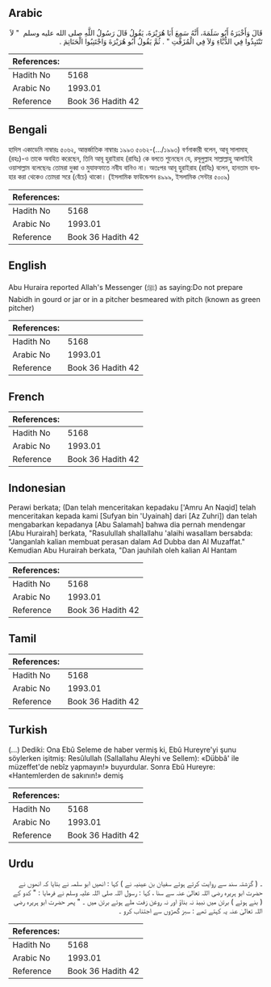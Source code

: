 ## Arabic


<div dir="rtl" lang="ar" style={{fontSize:'larger',backgroundColor:'#f8f9fa',padding:20}}>
قَالَ وَأَخْبَرَهُ أَبُو سَلَمَةَ، أَنَّهُ سَمِعَ أَبَا هُرَيْرَةَ، يَقُولُ قَالَ رَسُولُ اللَّهِ صلى الله عليه وسلم ‏ "‏ لاَ تَنْتَبِذُوا فِي الدُّبَّاءِ وَلاَ فِي الْمُزَفَّتِ ‏"‏ ‏.‏ ثُمَّ يَقُولُ أَبُو هُرَيْرَةَ وَاجْتَنِبُوا الْحَنَاتِمَ ‏.‏
</div>
<div style={{backgroundColor:'#f8f9fa',padding:20, marginBottom: 10}}><table> <thead> <tr> <th>References:</th> <th></th> </tr> </thead> <tbody><tr><td>Hadith No</td><td>5168</td></tr><tr><td>Arabic No</td><td>1993.01</td></tr><tr><td>Reference</td><td>Book 36 Hadith 42</td></tr></tbody></table></div>

## Bengali


<div dir="ltr" lang="bn" style={{fontSize:'larger',backgroundColor:'#f8f9fa',padding:20}}>
হাদিস একাডেমি নাম্বারঃ ৫০৬২, আন্তর্জাতিক নাম্বারঃ ১৯৯৩ ৫০৬২-(.../১৯৯৩) বর্ণনাকারী বলেন, আবূ সালামাহ্ (রহঃ)-ও তাকে অবহিত করেছেন, তিনি আবূ হুরাইরাহ (রাযিঃ) কে বলতে শুনেছেন যে, রসূলুল্লাহ সাল্লাল্লাহু আলাইহি ওয়াসাল্লাম বলেছেনঃ তোমরা দুব্বা ও মুযাফফাতে নবীয বানিও না। অতঃপর আবূ হুরাইরাহ (রাযিঃ) বলেন, হানতাম ব্যবহার করা থেকেও তোমরা সরে (বেঁচে) থাকো। (ইসলামিক ফাউন্ডেশন ৪৯৯৯, ইসলামিক সেন্টার ৫০০৯)
</div>
<div style={{backgroundColor:'#f8f9fa',padding:20, marginBottom: 10}}><table> <thead> <tr> <th>References:</th> <th></th> </tr> </thead> <tbody><tr><td>Hadith No</td><td>5168</td></tr><tr><td>Arabic No</td><td>1993.01</td></tr><tr><td>Reference</td><td>Book 36 Hadith 42</td></tr></tbody></table></div>

## English


<div dir="ltr" lang="en" style={{fontSize:'larger',backgroundColor:'#f8f9fa',padding:20}}>
Abu Huraira reported Allah's Messenger (ﷺ) as saying:Do not prepare Nabidh in gourd or jar or in a pitcher besmeared with pitch (known as green pitcher)
</div>
<div style={{backgroundColor:'#f8f9fa',padding:20, marginBottom: 10}}><table> <thead> <tr> <th>References:</th> <th></th> </tr> </thead> <tbody><tr><td>Hadith No</td><td>5168</td></tr><tr><td>Arabic No</td><td>1993.01</td></tr><tr><td>Reference</td><td>Book 36 Hadith 42</td></tr></tbody></table></div>

## French


<div dir="ltr" lang="fr" style={{fontSize:'larger',backgroundColor:'#f8f9fa',padding:20}}>

</div>
<div style={{backgroundColor:'#f8f9fa',padding:20, marginBottom: 10}}><table> <thead> <tr> <th>References:</th> <th></th> </tr> </thead> <tbody><tr><td>Hadith No</td><td>5168</td></tr><tr><td>Arabic No</td><td>1993.01</td></tr><tr><td>Reference</td><td>Book 36 Hadith 42</td></tr></tbody></table></div>

## Indonesian


<div dir="ltr" lang="id" style={{fontSize:'larger',backgroundColor:'#f8f9fa',padding:20}}>
Perawi berkata; (Dan telah menceritakan kepadaku ['Amru An Naqid] telah menceritakan kepada kami [Sufyan bin 'Uyainah] dari [Az Zuhri]) dan telah mengabarkan kepadanya [Abu Salamah] bahwa dia pernah mendengar [Abu Hurairah] berkata, "Rasulullah shallallahu 'alaihi wasallam bersabda: "Janganlah kalian membuat perasan dalam Ad Dubba dan Al Muzaffat." Kemudian Abu Hurairah berkata, "Dan jauhilah oleh kalian Al Hantam
</div>
<div style={{backgroundColor:'#f8f9fa',padding:20, marginBottom: 10}}><table> <thead> <tr> <th>References:</th> <th></th> </tr> </thead> <tbody><tr><td>Hadith No</td><td>5168</td></tr><tr><td>Arabic No</td><td>1993.01</td></tr><tr><td>Reference</td><td>Book 36 Hadith 42</td></tr></tbody></table></div>

## Tamil


<div dir="ltr" lang="ta" style={{fontSize:'larger',backgroundColor:'#f8f9fa',padding:20}}>

</div>
<div style={{backgroundColor:'#f8f9fa',padding:20, marginBottom: 10}}><table> <thead> <tr> <th>References:</th> <th></th> </tr> </thead> <tbody><tr><td>Hadith No</td><td>5168</td></tr><tr><td>Arabic No</td><td>1993.01</td></tr><tr><td>Reference</td><td>Book 36 Hadith 42</td></tr></tbody></table></div>

## Turkish


<div dir="ltr" lang="tr" style={{fontSize:'larger',backgroundColor:'#f8f9fa',padding:20}}>
(…) Dediki: Ona Ebû Seleme de haber vermiş ki, Ebû Hureyre'yi şunu söylerken işitmiş: Resûlullah (Sallallahu Aleyhi ve Sellem): «Dübbâ' ile müzeffet'de nebîz yapmayın!» buyurdular. Sonra Ebû Hureyre: «Hantemlerden de sakının!» demiş
</div>
<div style={{backgroundColor:'#f8f9fa',padding:20, marginBottom: 10}}><table> <thead> <tr> <th>References:</th> <th></th> </tr> </thead> <tbody><tr><td>Hadith No</td><td>5168</td></tr><tr><td>Arabic No</td><td>1993.01</td></tr><tr><td>Reference</td><td>Book 36 Hadith 42</td></tr></tbody></table></div>

## Urdu


<div dir="rtl" lang="ur" style={{fontSize:'larger',backgroundColor:'#f8f9fa',padding:20}}>
۔ ( گزشتہ سند سے روایت کرتے ہوئے سفیان بن عینیہ نے ) کہا : انھیں ابو سلمہ نے بتایا کہ انھوں نے حضرت ابو ہریرہ رضی اللہ تعالیٰ عنہ سے سنا ، کہا : رسول اللہ صلی اللہ علیہ وسلم نے فرمایا : " کدو کے ( بنے ہوئے ) برتن میں نبیذ نہ بناؤ اور نہ روغن زفت ملے ہوئے برتن میں ۔ " پھر حضرت ابو ہریرہ رضی اللہ تعالیٰ عنہ یہ کہتے تھے : سبز گھڑوں سے اجتناب کرو ۔
</div>
<div style={{backgroundColor:'#f8f9fa',padding:20, marginBottom: 10}}><table> <thead> <tr> <th>References:</th> <th></th> </tr> </thead> <tbody><tr><td>Hadith No</td><td>5168</td></tr><tr><td>Arabic No</td><td>1993.01</td></tr><tr><td>Reference</td><td>Book 36 Hadith 42</td></tr></tbody></table></div>